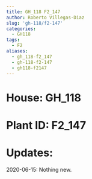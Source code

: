 ```yaml
---
title: GH_118 F2_147
author: Roberto Villegas-Diaz
slug: 'gh-118/f2-147'
categories:
  - GH118
tags:
  - F2
aliases:
  - gh_118-f2_147
  - gh-118-f2-147
  - gh118-f2147
---
```


# **House**: GH_118
# **Plant ID**: F2_147
# **Updates**: 
2020-06-15: Nothing new.

